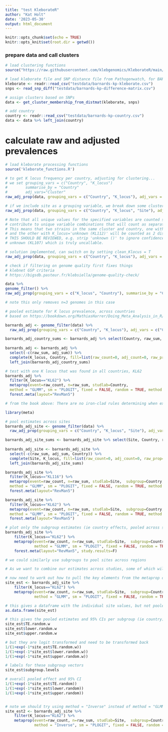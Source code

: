 ```yaml
---
title: "test KleborateR"
author: "Kat Holt"
date: '2023-05-30'
output: html_document
---
```


```r
knitr::opts_chunk$set(echo = TRUE)
knitr::opts_knit$set(root.dir = getwd())
```

### prepare data and call clusters
```r
# load clustering functions
source("https://raw.githubusercontent.com/klebgenomics/KleborateR/main/cluster_functions.R")

# load kleborate file and SNP distance file from Pathogenwatch, for BARNARDS Kleb pneumo genomes
kleborate <- readr::read_csv("testdata/barnards-kp-kleborate.csv")
snps <- read_snp_diff("testdata/barnards-kp-difference-matrix.csv")

# assign clusters based on SNPs
data <- get_cluster_membership_from_distmat(kleborate, snps)

# add country
country <- readr::read_csv("testdata/barnards-kp-country.csv")
data <- data %>% left_join(country)

```

# calculate raw and adjusted prevalences

``` r
# load kleborate processing functions
source('kleborate_functions.R')

```

``` r
# to get K locus frequency per country, adjusting for clustering...
# we set grouping_vars = c("Country", "K_locus")
#        summarise_by = "Country"
#        adj_vars="Cluster"
raw_adj_prop(data, grouping_vars = c("Country", "K_locus"), adj_vars = c("Cluster"), summarise_by = "Country")

# if we include site as a grouping variable, we break down some clusters into multiple sites, they are then counted as separate clusters which increases the denominator - ie denominator is number of unique K/Site/clusters per Country, not correct to say the denominator is 'country'
raw_adj_prop(data, grouping_vars = c("Country", "K_locus", "Site"), adj_vars = c("Cluster"), summarise_by = "Country")

# Note that all unique values for the specified variables are counted separately, and 
# contribute to unique variable combinations that will count as separate clusters.
# This means that two strains in the same cluster and country, one with K_locus='KL112' 
# and the other with K_locus='unknown (KL112)' will be counted as 2 distinct clusters.
# THIS SHOULD BE REVIEWED, e.g. strip 'unknown ()' to ignore confidence, except for
# unknown (KL107) which is truly uncallable.

# solution implemented, can switch on by setting clean_Klocus = T
raw_adj_prop(data, grouping_vars = c("Country", "K_locus"), adj_vars = c("Cluster"), summarise_by = "Country", clean_Klocus = T)

# check if filtering on genome quality first fixes things
# klebnet GSP criteria
# https://bigsdb.pasteur.fr/klebsiella/genome-quality-check/

data %>% 
genome_filter() %>% 
raw_adj_prop(grouping_vars = c("K_locus", "Country"), summarise_by = "Country", adj_vars = c("Cluster", "Site"), clean_Klocus=T)

# note this only removes n=3 genomes in this case

```

``` r

# pooled estimate for K locus prevalence, across countries
# based on https://bookdown.org/MathiasHarrer/Doing_Meta_Analysis_in_R/pooling-es.html#pooling-props

barnards_adj <- genome_filter(data) %>% 
  raw_adj_prop(grouping_vars = c("Country", "K_locus"), adj_vars = c("Cluster"), summarise_by = "Country", clean_Klocus = T)

barnards_adj_country_sums <- barnards_adj %>% select(Country, raw_sum, adj_sum) %>% unique()
  
barnards_adj <- barnards_adj %>%
  select(-c(raw_sum, adj_sum)) %>%
  complete(K_locus, Country, fill=list(raw_count=0, adj_count=0, raw_prop=0, adj_prop=0)) %>%
  left_join(barnards_adj_country_sums)

# test with one K locus that was found in all countries, KL62
barnards_adj %>% 
  filter(K_locus=="KL62") %>% 
  metaprop(event=raw_count, n=raw_sum, studlab=Country,  
  method = "GLMM", sm = "PLOGIT", fixed = FALSE, random = TRUE, method.random.ci = TRUE) %>%
  forest.meta(layout="RevMan5")

# from the book above: There are no iron-clad rules determining when exactly further analyses of the between-study heterogeneity are warranted. An approach that is sometimes used in practice is to check for outliers and influential cases when I2 is greater than 50%. When this threshold is reached, we can assume at least moderate heterogeneity, and that (more than) half of the variation is due to true effect size differences.

```

``` r
library(meta)

# pool estimates across sites
barnards_adj_site <- genome_filter(data) %>% 
  raw_adj_prop(grouping_vars = c("Country", "K_locus", "Site"), adj_vars = c("Cluster"), summarise_by = "Site", clean_Klocus = T)

barnards_adj_site_sums <- barnards_adj_site %>% select(Site, Country, raw_sum, adj_sum) %>% unique()
  
barnards_adj_site <- barnards_adj_site %>%
  select(-c(raw_sum, adj_sum, Country)) %>%
  complete(Site, K_locus, fill=list(raw_count=0, adj_count=0, raw_prop=0, adj_prop=0)) %>%
  left_join(barnards_adj_site_sums)

barnards_adj_site %>% 
  filter(K_locus=="KL116") %>% 
  metaprop(event=raw_count, n=raw_sum, studlab=Site,  subgroup=Country,
  method = "GLMM", sm = "PLOGIT", fixed = FALSE, random = TRUE, method.random.ci = TRUE) %>%
  forest.meta(layout="RevMan5")

barnards_adj_site %>% 
  filter(K_locus=="KL62") %>% 
  metaprop(event=raw_count, n=raw_sum, studlab=Site,  subgroup=Country,
  method = "GLMM", sm = "PLOGIT", fixed = FALSE, random = TRUE, method.random.ci = TRUE) %>%
  forest.meta(layout="RevMan5")

# plot only the subgroup estimates (ie country effects, pooled across sites) and total estimate, not individual sites
barnards_adj_site %>% 
    filter(K_locus=="KL62") %>% 
    metaprop(event=raw_count, n=raw_sum, studlab=Site,  subgroup=Country,
             method = "GLMM", sm = "PLOGIT", fixed = FALSE, random = TRUE, method.random.ci = TRUE) %>%
    forest.meta(layout="RevMan5", study.results=F)

# we could similarly use subgroups to pool sites across regions

# As we want to combine our estimates across studies, some of which will have multiple sites, so we need a study*site variable, that is used as our studlab

```

``` r
# now need to work out how to pull the key elements from the metaprop object, to plot in the app
site_est <- barnards_adj_site %>% 
    filter(K_locus=="KL62") %>% 
    metaprop(event=raw_count, n=raw_sum, studlab=Site,  subgroup=Country,
             method = "GLMM", sm = "PLOGIT", fixed = FALSE, random = TRUE, method.random.ci = TRUE)

# this gives a dataframe with the individual site values, but not pooled subgroup or overall estimates
as.data.frame(site_est)

# this gives the pooled estimates and 95% CIs per subgroup (ie country) 
site_est$TE.random.w
site_est$lower.random.w
site_est$upper.random.w

# but they are logit transformed and need to be transformed back
1/(1+exp(-1*site_est$TE.random.w))
1/(1+exp(-1*site_est$lower.random.w))
1/(1+exp(-1*site_est$upper.random.w))

# labels for these subgroup vectors
site_est$subgroup.levels

# overall pooled effect and 95% CI
1/(1+exp(-1*site_est$TE.random))
1/(1+exp(-1*site_est$lower.random))
1/(1+exp(-1*site_est$upper.random))


# note we should try using method = "Inverse" instead of method = "GLMM"
site_est2 <- barnards_adj_site %>% 
    filter(K_locus=="KL62") %>% 
    metaprop(event=raw_count, n=raw_sum, studlab=Site,  subgroup=Country,
             method = "Inverse", sm = "PLOGIT", fixed = FALSE, random = TRUE, method.random.ci = TRUE)
```